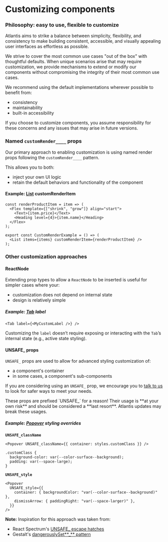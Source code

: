 
<Meta title="Guides/Customizing components" />

# Customizing components

### Philosophy: easy to use, flexible to customize

Atlantis aims to strike a balance between simplicity, flexibility, and
consistency to make building consistent, accessible, and visually appealing user
interfaces as effortless as possible.

We strive to cover the most common use cases "out of the box" with thoughtful
defaults. When unique scenarios arise that may require customization, we provide
mechanisms to extend or modify our components without compromising the integrity
of their most common use cases.

We recommend using the default implementations wherever possible to benefit
from:

- consistency
- maintainability
- built-in accessibility

If you choose to customize components, you assume responsibility for these
concerns and any issues that may arise in future versions.

### Named `customRender____` props

Our primary approach to enabling customization is using named render props
following the `customRender____` pattern.

This allows you to both:

- inject your own UI logic
- retain the default behaviors and functionality of the component

#### Example: [List](../components/List) customRenderItem

```tsx
const renderProductItem = item => (
  <Flex template={["shrink", "grow"]} align="start">
    <Text>{item.price}</Text>
    <Heading level={4}>{item.name}</Heading>
  </Flex>
);

export const CustomRenderExample = () => (
  <List items={items} customRenderItem={renderProductItem} />
);
```

### Other customization approaches

#### ReactNode

Extending prop types to allow a `ReactNode` to be inserted is useful for simpler
cases where your:

- customization does not depend on internal state
- design is relatively simple

##### Example: [Tab](../components/Tab) label

```tsx
<Tab label={<MyCustomLabel />} />
```

Customizing the `label` doesn’t require exposing or interacting with the `Tab`’s
internal state (e.g., active state styling).

#### UNSAFE\_ props

`UNSAFE_` props are used to allow for advanced styling customization of:

- a component's container
- in some cases, a component's sub-components

If you are considering using an `UNSAFE_` prop, we encourage you to
[talk to us](https://getjobber.slack.com/archives/C03BJHV3PMG) to look for safer
ways to meet your needs.

<Banner type="warning" dismissible={false}>
  These props are prefixed `UNSAFE_` for a reason! Their usage is **at your own
  risk** and should be considered a **last resort**. Atlantis updates may break
  these usages.
</Banner>

##### Example: [Popover](../components/Popover) styling overrides

**`UNSAFE_className`**

```tsx
<Popover UNSAFE_className={{ container: styles.customClass }} />

.customClass {
  background-color: var(--color-surface--background);
  padding: var(--space-large);
}
```

**`UNSAFE_style`**

```tsx
<Popover
  UNSAFE_style={{
    container: { backgroundColor: "var(--color-surface--background)" },
    dismissArrow: { paddingRight: "var(--space-larger)" },
  }}
/>
```

**Note:** Inspiration for this approach was taken from:

- React Spectrum's
  [UNSAFE\_ escape hatches](https://react-spectrum.adobe.com/react-spectrum/styling.html#escape-hatches)
- Gestalt's
  [dangerouslySet**\_** pattern](https://gestalt.pinterest.systems/get_started/developers/hacking_gestalt#Box's-dangerouslySetInlineStyle)

